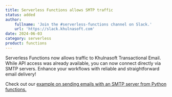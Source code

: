 ```yaml
---
title: Serverless Functions allows SMTP traffic
status: added
author:
    fullname: 'Join the #serverless-functions channel on Slack.'
    url: 'https://slack.khulnasoft.com'
date: 2024-06-03
category: serverless
product: functions
---
```


Serverless Functions now allows traffic to Khulnasoft Transactional Email. While API access was already available, you can now connect directly via SMTP servers. Enhance your workflows with reliable and straightforward email delivery!

Check out our [example on sending emails with an SMTP server from Python functions.](https://github.com/khulnasoft/serverless-examples/tree/main/functions/python-tem-smtp-server)

